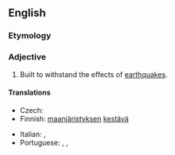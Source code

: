 ==English==

===Etymology===
{{prefix|anti|seismic|lang=en}}

===Adjective===
{{en-adj}}

# {{lb|en|civil engineering}} Built to withstand the effects of [[earthquake]]s.

====Translations====
{{trans-top|built to withstand earthquakes}}
* Czech: {{t|cs|antiseizmický|m}}
* Finnish: [[maanjäristys|maanjäristyksen]] [[kestävä]]
{{trans-mid}}
* Italian: {{t+|it|antisismico}}, {{t|it|antiterremoto}}
* Portuguese: {{t|pt|antiterremoto}}, {{t|pt|antiterremotos}}, {{t|pt|antissísmico}}
{{trans-bottom}}